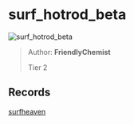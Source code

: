 
# surf_hotrod_beta

![surf_hotrod_beta](https://raw.githubusercontent.com/Sayt123/SurfMapPics/Maps-and-bonuses/csgo/surf_hotrod_beta.jpg)

> Author: **FriendlyChemist**
>
> Tier 2

## Records

[surfheaven](https://surfheaven.eu/map/surf_hotrod_beta)
